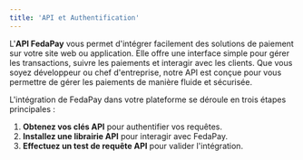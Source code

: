 ```yaml
---
title: 'API et Authentification'
---
```


L'**API FedaPay** vous permet d'intégrer facilement des solutions de paiement sur votre site web ou application. Elle offre une interface simple pour gérer les transactions, suivre les paiements et interagir avec les clients. Que vous soyez développeur ou chef d'entreprise, notre API est conçue pour vous permettre de gérer les paiements de manière fluide et sécurisée.

L'intégration de FedaPay dans votre plateforme se déroule en trois étapes principales :

1. **Obtenez vos clés API** pour authentifier vos requêtes.
2. **Installez une librairie API** pour interagir avec FedaPay.
3. **Effectuez un test de requête API** pour valider l'intégration.
